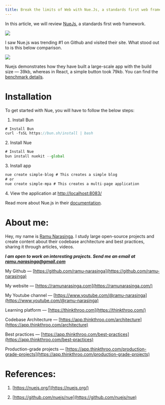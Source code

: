 ```yaml
--- 
title: Break the limits of Web with Nue.Js, a standards first web framework.
---
```


In this article, we will review [NueJs](https://nuejs.org/), a standards first web framework.

![](https://miro.medium.com/v2/resize:fit:875/1*04aGQMEJXBEIOiSZr2FkBQ.png)

I saw Nue.js was trending #1 on Github and visited their site. What stood out to is this below comparison.

![](https://miro.medium.com/v2/resize:fit:875/1*3Mqyk2I6I_ULQl1i80IEiA.png)

Nuejs demonstrates how they have built a large-scale app with the build size — 39kb, whereas in React, a simple button took 79kb. You can find the [benchmark details](https://nuejs.org/docs/react-button-vs-nue.html).

# **Installation**

To get started with Nue, you will have to follow the below steps:

1. Install Bun
    

```javascript
# Install Bun
curl -fsSL https://bun.sh/install | bash
```

2\. Install Nue

```javascript
# Install Nue
bun install nuekit --global
```

3\. Install app

```javascript
nue create simple-blog # This creates a simple blog
# or
nue create simple-mpa # This creates a multi-page application
```

4\. View the application at [http://localhost:8083/](http://localhost:8083/)

Read more about Nue.js in their [documentation](https://nuejs.org/docs/).

# **About me:**

Hey, my name is [Ramu Narasinga](https://ramunarasinga.com/). I study large open-source projects and create content about their codebase architecture and best practices, sharing it through articles, videos.

***I am open to work on interesting projects. Send me an email at ramu.narasinga@gmail.com***

My Github — [https://github.com/ramu-narasinga](https://github.com/ramu-narasinga)

My website — [https://ramunarasinga.com](https://ramunarasinga.com/)

My Youtube channel — [https://www.youtube.com/@ramu-narasinga](https://www.youtube.com/@ramu-narasinga)

Learning platform — [https://thinkthroo.com](https://thinkthroo.com/)

Codebase Architecture — [https://app.thinkthroo.com/architecture](https://app.thinkthroo.com/architecture)

Best practices — [https://app.thinkthroo.com/best-practices](https://app.thinkthroo.com/best-practices)

Production-grade projects — [https://app.thinkthroo.com/production-grade-projects](https://app.thinkthroo.com/production-grade-projects)

# **References:**

1. [https://nuejs.org/](https://nuejs.org/)
    
2. [https://github.com/nuejs/nue](https://github.com/nuejs/nue)
